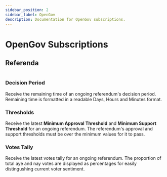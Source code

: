 ```yaml
---
sidebar_position: 2
sidebar_label: OpenGov
description: Documentation for OpenGov subscriptions.
---
```



# OpenGov Subscriptions

## Referenda

<Img url="/img/subscriptions/opengov.png" maxHeight="244px" />

### Decision Period

Receive the remaining time of an ongoing referendum's decision period. Remaining time is formatted in a readable Days, Hours and Minutes format.

### Thresholds

Receive the latest **Minimum Approval Threshold** and **Minimum Support Threshold** for an ongoing referendum. The referendum's approval and support thresholds must be over the minimum values for it to pass.

### Votes Tally

Receive the latest votes tally for an ongoing referendum. The proportion of total aye and nay votes are displayed as percentages for easily distingushing current voter sentiment.
